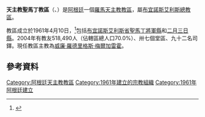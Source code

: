 {{Infobox Roman Catholic diocese
|Roman Catholic Diocese of = 天主教聖馬丁教區
|Latin name of diocese = Dioecesis Foromartiniensis
|image =Catedraldesanmartin.JPG
|caption =善牧主教座堂
|location = [[阿根廷|阿根廷]]
|territory =[[布宜諾斯艾利斯|布宜諾斯艾利斯]]西北郊四縣
|population = 518,490
|rite = 拉丁禮
|patron = [[聖若瑟|聖若瑟勞工主保]]、[[露德聖母|露德聖母]]
|province = 布宜諾斯艾利斯
|established = 1961年
|cathedral =善牧主教座堂
|co-cathedral =
|leadership = 主教
|website =
|教宗 =
|metropolitan =
|ordinary = 威廉·羅德里格斯·梅爾加雷霍
|coadjutor bishop =
|auxiliary =
}}

'''天主教聖馬丁教區'''（{{lang-la|Dioecesis Foromartiniensis}}、{{lang-es|Diócesis de San Martín}}）是[[阿根廷|阿根廷]]一個[[羅馬天主教|羅馬天主教]][[教區|教區]]，屬[[天主教布宜諾斯艾利斯總教區|布宜諾斯艾利斯總教區]]。

教區成立於1961年4月10日，<ref>{{cite journal|journal=[[宗座公報|宗座公報]]|publisher=梵蒂岡出版社|date=1962年|volume=54|title=''Hispanae linguae''|page=145|url=http://www.vatican.va/archive/aas/documents/AAS%2054%20%5B1962%5D%20-%20ocr.pdf|access-date=2013-04-11|archive-date=2010-03-27|archive-url=https://web.archive.org/web/20100327065622/http://www.vatican.va/archive/aas/documents/AAS%2054%20%5B1962%5D%20-%20ocr.pdf|dead-url=no}}</ref>包括[[布宜諾斯艾利斯省|布宜諾斯艾利斯省]][[聖馬丁將軍縣|聖馬丁將軍縣]]和[[二月三日縣|二月三日縣]]。2004年有教友518,490人（佔轄區總人口70.0%）、卅七個堂區、九十二名司鐸。現任教區主教為[[威廉·羅德里格斯·梅爾加雷霍|威廉·羅德里格斯·梅爾加雷霍]]。

==參考資料==
{{reflist}}

{{阿根廷天主教教區}}

{{DEFAULTSORT:San Martín}}
[[Category:阿根廷天主教教區|Category:阿根廷天主教教區]]
[[Category:1961年建立的宗教組織|Category:1961年建立的宗教組織]]
[[Category:1961年阿根廷建立|Category:1961年阿根廷建立]]